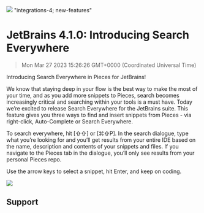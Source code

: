![](https://uploads-ssl.webflow.com/6143afec68f555387049efb3/630d82fd64f6802ccc950636_ezgif_com-gif-maker53_dbaae6909b28234f3b5d1f4bbb5106d1_2000.png)
"integrations-4; new-features"
# JetBrains 4.1.0: Introducing Search Everywhere
> Mon Mar 27 2023 15:26:26 GMT+0000 (Coordinated Universal Time)

Introducing Search Everywhere in Pieces for JetBrains!

We know that staying deep in your flow is the best way to make the most of your time, and as you add more snippets to Pieces, search becomes increasingly critical and searching within your tools is a must have. Today we’re excited to release Search Everywhere for the JetBrains suite. This feature gives you three ways to find and insert snippets from Pieces - via right-click, Auto-Complete or Search Everywhere.

To search everywhere, hit [⇧⇧] or [⌘⇧P]. In the search dialogue, type what you’re looking for and you’ll get results from your entire IDE based on the name, description and contents of your snippets and files. If you navigate to the Pieces tab in the dialogue, you’ll only see results from your personal Pieces repo.

Use the arrow keys to select a snippet, hit Enter, and keep on coding.

![](="https://uploads-ssl.webflow.com/6143afec68f555387049efb3/630d82fe64f6803ed695064d_t52207r9qqsl3tzxtfo104z1b6j0_2b56b87c2758a0bb13e90e47d4a5d157.gif)

## Support
